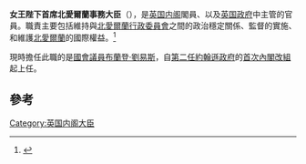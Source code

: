 {{Multiple issues|
{{Expand language|1=en|time=2020-10-02T17:24:17+00:00}}
{{Expert needed|subject=英国外交事务|time=2020-10-02T17:24:17+00:00}}
{{Primarysources|time=2020-10-02T17:24:41+00:00}}
}}{{Not|北愛爾蘭法律事務專員}}{{noteTA|G1=PoliticiansUK|G2=UK Places}}
{{Infobox official post
| post = <br>{{small|北愛爾蘭事務大臣}}
| body = [[联合王国|联合王国]]
| flag = 
| flagsize = 
| flagcaption = 
| insignia = Royal Coat of Arms of the United Kingdom (HM Government).svg
| insigniacaption = [[英国政府|英国政府]]所使用的皇室紋章
| image = File:Official portrait of Rt Hon Brandon Lewis MP.jpg
| incumbent = [[布蘭登·劉易斯|布蘭登·劉易斯]]
| incumbentsince = 2020年2月13日
| department = {{le|北愛爾蘭事務部|Northern Ireland Office}}
| style = [[非常尊敬的|非常尊敬的]]<small>（正式前缀）</small>
| residence = [[希爾斯伯勒城堡|希爾斯伯勒城堡]]
| status = {{hlist|[[部長_(英聯邦王國)|朝廷大臣]]|[[內閣大臣_(英國)|內閣大臣]]}}
| nominator = 
| nominatorpost = 
| appointer = [[英国君主|英国君主]]
| appointer_qualified = （在諮詢[[英国首相|英揆]]後）
| termlength = [[等候女皇發落#官员任命|由女王陛下酌情決定]]
| first = [[威廉·怀特洛|威廉·怀特洛]]
| formation = 1972年3月24日
| precursor = [[爱尔兰总督|爱尔兰总督]]<br />[[北爱尔兰总督|北爱尔兰总督]]
| deputy = 
| salary = 
| website = {{url|https://www.gov.uk/government/organisations/northern-ireland-office|www.gov.uk/}}
}}
{{PoliticsUK}}
'''女王陛下首席北愛爾蘭事務大臣'''（{{lang-en|Her Majesty's Principal Secretary of State for Secretary of State for Northern Ireland}}），是[[英国内阁|英国内阁]]閣員、以及[[英国政府|英国政府]]中主管{{le|北愛爾蘭事務部|Northern Ireland Office|北愛爾蘭事務}}的官員。職責主要包括維持與[[北愛爾蘭行政委員會|北愛爾蘭行政委員會]]之間的政治穩定關係、監督{{le|斯托蒙特宮協定|Stormont House Agreement}}的實施、和維護[[北愛爾蘭|北愛爾蘭]]的國際權益。<ref>{{cite web|url=https://www.gov.uk/government/ministers/secretary-of-state-for-northern-ireland|title=Secretary of State for Northern Ireland|website=GOV.UK|language=en|accessdate=2020-10-02|archive-date=2020-11-01|archive-url=https://web.archive.org/web/20201101022605/https://www.gov.uk/government/ministers/secretary-of-state-for-northern-ireland|dead-url=no}}</ref>

現時擔任此職的是[[國會議員_(英國)|國會議員]][[布蘭登·劉易斯|布蘭登·劉易斯]]，自[[第二次約翰遜內閣|第二任約翰遜政府]]的[[2020年英國內閣改組|首次內閣改組]]起上任。


== 參考 ==
{{reflist}}

{{英國內閣大臣}}

{{Portal bar|政治|英國}}

{{UK-stub}}

[[Category:英国内阁大臣|Category:英国内阁大臣]]